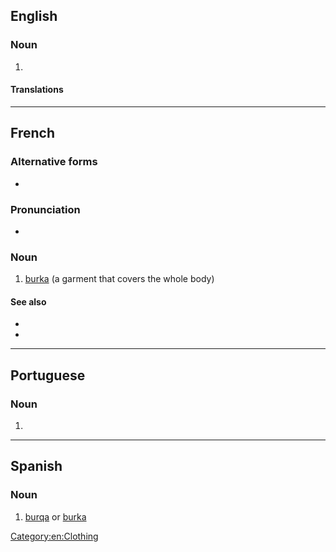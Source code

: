 ==English==

===Noun===
{{en-noun}}

# {{alternative spelling of|en|burka}}

====Translations====
{{trans-see|burka}}

[[Category:en:Clothing]]

----

==French==
{{wikipedia|lang=fr}}

===Alternative forms===
* {{alt|fr|burka}}

===Pronunciation===
* {{fr-IPA|+|bourka}}

===Noun===
{{fr-noun|f}}

# [[burka]] (a garment that covers the whole body)

====See also====
* {{l|fr|niqab}}
* {{l|fr|hijab}}

{{C|fr|Clothing}}

----

==Portuguese==

===Noun===
{{pt-noun|f|s|old=1}}

# {{alternative spelling of|pt|burca}}

----

==Spanish==

===Noun===
{{es-noun|m}}

# [[#English|burqa]] or [[burka]]